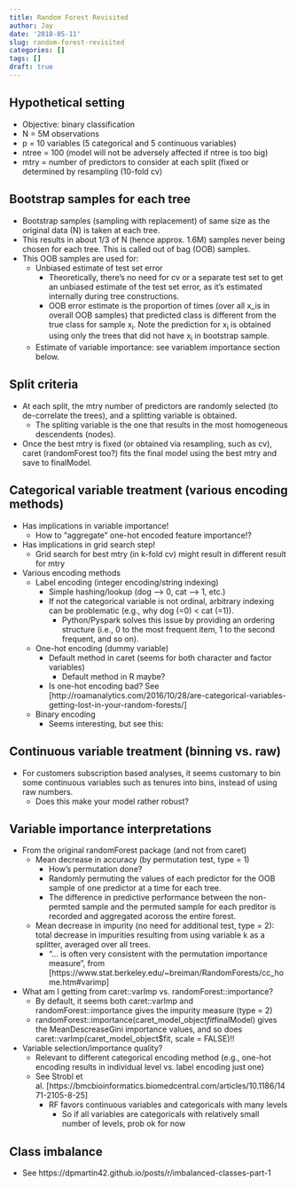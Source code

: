 ```yaml
---
title: Random Forest Revisited
author: Jay
date: '2018-05-11'
slug: random-forest-revisited
categories: []
tags: []
draft: true
---
```


## Hypothetical setting
- Objective: binary classification
- N = 5M observations
- p = 10 variables (5 categorical and 5 continuous variables)
- ntree = 100 (model will not be adversely affected if ntree is too big)
- mtry = number of predictors to consider at each split (fixed or determined by resampling (10-fold cv)

## Bootstrap samples for each tree
- Bootstrap samples (sampling with replacement) of same size as the original data (N) is taken at each tree.
- This results in about 1/3 of N (hence approx. 1.6M) samples never being chosen for each tree. This is called out of bag (OOB) samples.
- This OOB samples are used for:
    - Unbiased estimate of test set error
        - Theoretically, there's no need for cv or a separate test set to get an unbiased estimate of the test set error, as it's estimated internally during tree constructions. 
        - OOB error estimate is the proportion of times (over all x_is in overall OOB samples) that predicted class is different from the true class for sample x~i~. Note the prediction for x~i~ is obtained using only the trees that did not have x~i~ in bootstrap sample. 
    - Estimate of variable importance: see variablem importance section below.
    
## Split criteria
- At each split, the mtry number of predictors are randomly selected (to de-correlate the trees), and a splitting variable is obtained.
    - The spliting variable is the one that results in the most homogeneous descendents (nodes).
- Once the best mtry is fixed (or obtained via resampling, such as cv), caret (randomForest too?) fits the final model using the best mtry and save to finalModel.

## Categorical variable treatment (various encoding methods)
- Has implications in variable importance!
    - How to "aggregate" one-hot encoded feature importance!?
- Has implications in grid search step!
    - Grid search for best mtry (in k-fold cv) might result in different result for mtry
- Various encoding methods  
    - Label encoding (integer encoding/string indexing)
        - Simple hashing/lookup (dog --> 0, cat --> 1, etc.)
        - If not the categorical variable is not ordinal, arbitrary indexing can be problematic (e.g., why dog (=0) < cat (=1)).
            - Python/Pyspark solves this issue by providing an ordering structure (i.e., 0 to the most frequent item, 1 to the second frequent, and so on). 
    - One-hot encoding (dummy variable)
        - Default method in caret (seems for both character and factor variables)
            - Default method in R maybe?
        - Is one-hot encoding bad? See [http://roamanalytics.com/2016/10/28/are-categorical-variables-getting-lost-in-your-random-forests/]
    - Binary encoding
        - Seems interesting, but see this: 

## Continuous variable treatment (binning vs. raw)
- For customers subscription based analyses, it seems customary to bin some continuous variables such as tenures into bins, instead of using raw numbers.
    - Does this make your model rather robust?

## Variable importance interpretations
- From the original randomForest package (and not from caret)
    - Mean decrease in accuracy (by permutation test, type = 1)
        - How's permutation done?
        - Randomly permuting the values of each predictor for the OOB sample of one predictor at a time for each tree.
        - The difference in predictive performance between the non-permted sample and the permuted sample for each preditor is recorded and aggregated acoross the entire forest.
    - Mean decrease in impurity (no need for additional test, type = 2): total decrease in impurities resulting from using variable k as a splitter, averaged over all trees. 
        - "... is often very consistent with the permutation importance measure", from [https://www.stat.berkeley.edu/~breiman/RandomForests/cc_home.htm#varimp]
- What am I getting from caret::varImp vs. randomForest::importance?
    - By default, it seems both caret::varImp and randomForest::importance gives the impurity measure (type = 2)
    - randomForest::importance(caret_model_object$fit$finalModel) gives the MeanDescreaseGini importance values, and so does caret::varImp(caret_model_object$fit, scale = FALSE)!!
- Variable selection/importance quality?
    - Relevant to different categorical encoding method (e.g., one-hot encoding results in individual level vs. label encoding just one)
    - See Strobl et al. [https://bmcbioinformatics.biomedcentral.com/articles/10.1186/1471-2105-8-25]
        - RF favors continuous variables and categoricals with many levels
          - So if all variables are categoricals with relatively small number of levels, prob ok for now
  
## Class imbalance
- See https://dpmartin42.github.io/posts/r/imbalanced-classes-part-1
